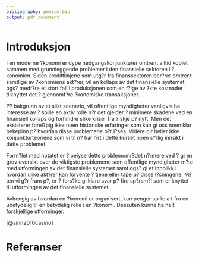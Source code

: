 ```yaml
---
bibliography: pensum.bib
output: pdf_document
---
```


# Introduksjon
I en moderne ?konomi er dype nedgangskonjunkturer omtrent alltid koblet sammen med grunnleggende problemer i den finansielle sektoren i ?konomien. Siden kredittlinjene som utg?r fra finanssektoren ber?rer omtrent samtlige av ?konomiens akt?rer, vil en kollaps av det finansielle systemet ogs? medf?re et stort fall i produksjonen som en f?lge av ?kte kostnader tilknyttet det ? gjennomf?re ?konomiske transaksjoner.

P? bakgrunn av et slikt scenario, vil offentlige myndigheter vanligvis ha interesse av ? spille en aktiv rolle n?r det gjelder ? minimere skadene ved en finansiell kollaps og forhindre slike kriser fra ? skje p? nytt.
Men det eksisterer forel?pig ikke noen historiske erfaringer som kan gi oss noen klar pekepinn p? hvordan disse problemene b?r l?ses. Videre gir heller ikke konjunkturteoriene som vi til n? har l?rt i dette kurset noen s?rlig innsikt i dette problemet.

Form?let med notatet er ? belyse dette problemomr?det n?rmere ved ? gi en grov oversikt over de viktigste problemene som offentlige myndigheter m?te med utformingen av det finansielle systemet samt ogs? gi et innblikk i hvordan ulike akt?rer kan forvente ? tjene eller tape p? disse l?sningene.
M?ten vi g?r fram p?, er ? fors?ke gi klare svar p? fire sp?rsm?l som er knyttet til utformingen av det finansielle systemet.
\begin{itemize}
\item Hva er penger?
\item Hvilken funksjoner og utforminger har bankvesenet for et land typisk hatt?
\item Hvorfor trenger vi en sentralbank?
\item Hvorfor kan banker ha ?nske om ? p?dra seg un?dvendig systemrisiko?
\end{itemize}
Avhengig av hvordan en ?konomi er organisert, kan penger spille alt fra en ubetydelig til en betydelig rolle i en ?konomi.  Dessuten kunne ha helt forskjellige utforminger.

[@sinn2010casino]

# Referanser

<!--

\section{Introduksjon}
I en moderne ?konomi er dype nedgangskonjunkturer omtrent alltid koblet sammen med grunnleggende problemer i den finansielle sektoren i ?konomien.  Siden kredittlinjene som utg?r fra finanssektoren ber?rer omtrent samtlige av ?konomiens akt?rer, vil en kollaps av det finansielle systemet ogs? medf?re et stort fall i produksjonen som en f?lge av ?kte kostnader tilknyttet det ? gjennomf?re ?konomiske transaksjoner.

P? bakgrunn av et slikt scenario, vil offentlige myndigheter vanligvis ha interesse av ? spille en aktiv rolle n?r det gjelder ? minimere skadene ved en finansiell kollaps og forhindre slike kriser fra ? skje p? nytt.
Men det eksisterer forel?pig ikke noen historiske erfaringer som kan gi oss noen klar pekepinn p? hvordan disse problemene b?r l?ses. Videre gir heller ikke konjunkturteoriene som vi til n? har l?rt i dette kurset noen s?rlig innsikt i dette problemet.

Form?let med notatet er ? belyse dette problemomr?det n?rmere ved ? gi en grov oversikt over de viktigste problemene som offentlige myndigheter m?te med utformingen av det finansielle systemet samt ogs? gi et innblikk i hvordan ulike akt?rer kan forvente ? tjene eller tape p? disse l?sningene.
M?ten vi g?r fram p?, er ? fors?ke gi klare svar p? fire sp?rsm?l som er knyttet til utformingen av det finansielle systemet.
\begin{itemize}
\item Hva er penger?
\item Hvilke funksjoner og utforminger har bankvesenet for et land typisk hatt?
\item Hvorfor trenger vi en sentralbank?
\item Hvorfor kan banker ha ?nske om ? p?dra seg un?dvendig systemrisiko?
\end{itemize}
Avhengig av hvordan en ?konomi er organisert, kan penger spille alt fra en ubetydelig til en betydelig rolle i en ?konomi.  Dessuten kunne ha helt forskjellige utforminger.

\begin{itemize}
\item Simpel bytte?konomi\\
For ? oppn? varebytte, vil akt?rene inng? en avtale om ? bytte det de selv eier med andre akt?rer i ?konomien.\\
\noindent\textbf{\emph{\\ \\ Eksempel}}\\\
Agent 1 bytter varer med agent 2 ved ? motta vare A i bytte for vare B\\
\noindent\textbf{\\ Problemer:}\\
(1)Krever at akt?rene har behov for hverandres varer. \\
(2)Manglende delbarhet. \\
(3)Regneenhet.
\item Bytte?konomi med indirekte bytte\\
En m?te ? l?se det f?rste problemet p?, er ? bytte til seg en vare som en selv ikke trenger (indirekte bytte) for deretter benytte denne varen som byttemiddel mot andre varer.\\
\noindent\textbf{\emph{\\ Eksempel}}\\\
Agent 1 bytter varer med agent 3 ved ? motta vare A i bytte for vare C. Vare C benyttes deretter av agent 1 for ? bytte vare C mot vare B med agent 2.
\item ?konomi med penger som har en verdi i seg selv\\
Dersom ?konomien best?r av en rekke forskjellige akt?rer og varer, viser historien at en uregulert ?konomi vil f?re at akt?rene klarer selv ? koordinere seg fram til et lite utvalg av varer som fungerer som byttemiddel i omtrent alle ?konomiske transaksjoner. Det er dette selekterte utvalget av varer som vi skal benevne som penger som har verdi i seg selv. Disse varene har typisk egenskaper i form av:
\begin{enumerate}
\item Delbare.
\item B?rbare.
\item Lang varighet.
\item High verdi per vektenhet.
\end{enumerate}
Historisk s? er det gull og s?lv som har v?rt de dominerende varene innenfor penger som har verd i seg selv. Men i mer isolerte ?konomier, finnes ogs? eksempler som sigaretter, juveler og kameler. At gull og s?lv har hatt en slik dominerende rolle, er nok et resultat av at de er stand til effektivt l?se alle de problemene som ble nevnt ved en bytte?konomi.
 \item ?konomi med penger som gjeld\\
I dagens moderne ?konomier, har ikke penger lengre noen reell forankring til en vare som har en verdi i seg selv; men dreier seg om gjeldsbaserte penger utstedt av staten men ogs? banker med kredittskapende evner. Vi kan konkretisere dette litt n?rmere.
\begin{itemize}
\item Utvendige penger (fra staten):\\
Sedler, mynt pluss reserver som forretningsbankene har p? konto i sentralbanken.
\item Innvendige penge (fra bankene):\\
Gjeld skapt gjennom innskuddskontorer som kommer til syne p? forretningsbankenes balanse.
\end{itemize}
\end{itemize}
I offentlige tilgjengelige statistikker, vil beholdningen av utvendige penger i en ?konomi g? under betegnelsen $M0$ (eller M1), mens innvendige penger framkommer ved $M1-M0$ (eller M1-M2).\footnote{H?yere pengeaggregater enn M1 (M2) kan ogs? benyttes, men vi ser bort fra dette i det her kurset.}
Overgangen fra en ?konomi med penger som har verdi i seg selv til en ?konomi med penger som gjeld, har typisk skjedd gradvis over tid og kommet som en konsekvens av ulike utforminger av det finansielle systemet. Vi skal n? f?lge en slik utvikling ved ? se n?rmere p? tre arktyper av dette systemet, og vurdere hvordan dette er relatert til banksystemet i en ?konomi.
\section{Bankvesentets funksjoner og utforminger}
For en ?konomi uten banker og med penger som har verdi i seg selv, vil penger prim?rt benyttes til
\begin{itemize}
\item L?n og sparing.
\item Byttemiddel ved ?konomiske transaksjoner.
\end{itemize}
\noindent\textbf{\\ Problemer:}\\
(1) Vanskelig for l?ntakere og finne l?ngivere (pga. mangelfull informasjon).\\
(2) H?ye kostnader ved ? oppbevare penger. \\
\subsection{Banksystemets funksjoner}
Banksystemets hovedfunksjoner g?r utp? ? l?se disse de to problemene, ved ? tilby spesialkompetanse for vurdering av utl?n og betalingssystemer for bruk ved ?konomiske transaksjoner. F?r vi g?r videre med ? se p? hvordan banksystemet kan utformes, kan det kanskje f?rst v?re nyttig ? kjenne til tre ulike typer av banker.
\begin{itemize}
\item \textbf{Utl?nsbank}.\\
Den bankens funksjon er ? ivareta kundenes behov  for  ? l?ne og spare.\\

\noindent\textbf{\emph{Eksempel}}\\
\begin{tabular}{rlrr}
    \textbf{Eiendeler} & \textbf{} & \textbf{Gjeld og egenkapital} & \textbf{} \\
\hline    L?n   & 50    & 25    & Egenkapital \\
          &       & 25    & Obligasjoner \\
\hline          & 50    & 50    &  \\
\end{tabular}%
\end{itemize}
\begin{itemize}
\item \textbf{Transaksjonsbank}\\
Den bankens funksjon er ? ivareta behovet for transaksjonstjenester.\\

\noindent\textbf{\emph{Eksempel}}\

\begin{tabular}{rlrr}
 \textbf{Eiendeler} & \textbf{} & \textbf{Gjeld og egenkapital} & \textbf{}\\
\hline    Gullreserver &  150   & 150   & Innskudd \\
\hline                 & 150   & 150   &  \\
\end{tabular}
\end{itemize}
\begin{itemize}
\item \textbf{Forretningsbank} \\
Denne banken ivaretar funksjonen til b?de utl?nsbanken og forretningsbanken

\noindent \\\textbf{\emph{Eksempel}}\\
\begin{tabular}{rlrr}
    \textbf{Eiendeler} & \textbf{} & \textbf{Gjeld og egenkapital} & \textbf{} \\
\hline    L?n   & 50    & 25    & Egenkapital \\
    Gullreserver  &  150   & 25    & Obligasjoner \\
          &       & 150   & Innskudd \\
\hline          & 200   & 200   &  \\
\end{tabular}%
\end{itemize}
\subsection{System 1: L?nebasert bank?konomi}
I dette systemet blir bankenes utl?n finansier meg egenkapital og gjeld, mens eiereandelen til gullreservene endres i takt med de ?konomiske transaksjonene som foreg?r i ?konomien  \\

\noindent\textbf{\emph{Eksempel}}\\
\textbf{Forretningsbank (konsolidert)}
\begin{center}\begin{tabular}{rlrr}
    \textbf{Eiendeler} & \textbf{} & \textbf{Gjeld og egenkapital} & \textbf{} \\
\hline    L?n   & 50    & 25    & Egenkapital \\
    Gullreserver  &  150   & 25    & Obligasjoner \\
          &       & 150   & Innskudd \\
\hline          & 200   & 200   &  \\
\end{tabular}%
\end{center}
\noindent \textbf{Forretningsbank 1}
\begin{center}
\begin{tabular}{rrrr}
    \textbf{Eiendeler} & \textbf{} & \textbf{Gjeld og egenkapital} & \textbf{} \\
\hline    L?n   & 25    & 25    & Egenkapital \\
    Gullreserver & 75    & 75    & Innskudd klient 1 \\
\hline          & 100    & 100    &  \\
\end{tabular}%
\end{center}
\noindent \textbf{Forretningsbank 2}
\begin{center}

\begin{tabular}{rrrr}
    \textbf{Eiendeler} & \textbf{} & \textbf{Gjeld og egenkapital} & \textbf{} \\
\hline    L?n   & 25    & 25    & Obligasjoner \\
    Gullreserver & 75    & 75    & Innskudd klient 2 \\
\hline          & 100    & 100    &  \\
\end{tabular}%
\end{center}
\noindent\textbf{\emph{Eksempel}}\\
Forretningsbankenes balanse etter at klient 1 har kj?pt en vare av klient 2 for et bel?p p? 25
\noindent \textbf{Forretningsbank 1}
\begin{center}
\begin{tabular}{rrrr}
    \textbf{Eiendeler} & \textbf{} & \textbf{Gjeld og egenkapital} & \textbf{} \\
\hline    L?n   & 25    & 25    & Egenkapital \\
    Gullreserver & 75    & 50    & Innskudd klient 1 \\
\hline          & 100    & 100    &  \\
\end{tabular}%
\end{center}

\noindent \textbf{\\ \\ \\ \\ \\ Forretningsbank 2}
\begin{center}

\begin{tabular}{rrrr}
    \textbf{Eiendeler} & \textbf{} & \textbf{Gjeld og egenkapital} & \textbf{} \\
\hline    L?n   & 25    & 25    & Obligasjoner \\
    Gullreserver & 75    & 100    & Innskudd klient 2 \\
\hline          & 100    & 100    &  \\
\end{tabular}%
\end{center}
\noindent\textbf{Problemer:}\\
\begin{itemize}
\item Kostnader forbundet med ? flytte reserver mellom konkurerrende forretningsbanker.
\item Uelastisk kredittilbud (nye l?n kan f?rst bli tilgjengelig ved ?kt sparing)
\end{itemize}
\subsection{System 2: Fraksjonsbasert bank?konomi uten sentralbank}
Denne utformingen l?ser problemet med det uelastisk kreditttilbudet under system 1, ved at bankene kan utstede mer penger (banksedler eller kontopenger) enn det de har som reserver. Men det gj?r ogs? banksystemet mer ustabilt, spesielt dersom utl?nene er av d?rlig kvalitet\\
\noindent\textbf{\emph{\\ Eksempel}}\\

\textbf{Forretningsbank (konsolidert)}
\begin{center}\begin{tabular}{rlrr}
    \textbf{Eiendeler} & \textbf{} & \textbf{Gjeld og egenkapital} & \textbf{} \\
\hline    L?n   & \textcolor{red}{200}    & 25    & Egenkapital \\
    Gullreserver  &  150   & 25    & Obligasjoner \\
          &       & \textcolor{red}{300}    & Innskudd \\
\hline          & 350   & 350   &  \\
\end{tabular}%
\end{center}
\noindent \textbf{Forretningsbank 1}
\begin{center}
\begin{tabular}{rrrr}
    \textbf{Eiendeler} & \textbf{} & \textbf{Gjeld og egenkapital} & \textbf{} \\
\hline    L?n   & \textcolor{red}{100}    & 25    & Egenkapital \\
    Gullreserver & 50    & 50    & Innskudd klient 1 \\
  &     & \textcolor{red}{75}    & Innskudd klient 3 \\

\hline          & 75    & 75    &  \\
\end{tabular}%
\end{center}
\noindent \textbf{Forretningsbank 2}
\begin{center}

\begin{tabular}{rrrr}
    \textbf{Eiendeler} & \textbf{} & \textbf{Gjeld og egenkapital} & \textbf{} \\
\hline    L?n   &\textcolor{red}{100}   & 25    & Obligasjoner \\
    Gullreserver & 50    & 50    & Innskudd klient 1 \\
    Gullreserver & 50    & \textcolor{red}{75}    & Innskudd klient 1 \\
\hline          & 75    & 75    &  \\
\end{tabular}%
\end{center}
Beholdning ettter at b?de forretningsbank 1 og forretningsbank 2 har ?kt utl?n og innvendige penger i systemet med 75.
\bigskip\\

\noindent\textbf{\\ Problemer:}\\
\begin{itemize}
\item Fortsatt kostnader forbundet med ? flytte reserver mellom forretningsbankene.
\item ?pner for l?p p? bankene (bank har ikke nok gullreserver dersom alle bankens klienter samtidig ?nsker ? trekke ut sine gullreserver)          \end{itemize}
\subsection{System 3: Fraksjonsbasert bank?konomi med sentralbank}
Ved opprettelsen av en sentralbank vil kostnader ved ? flytte reserver mellom forretningsbanker bli sterkt redusert, fordi reservene blir sentralisert til en plass. Videre vil sentralbanken ogs? ha mulighet til tre st?ttende til i det det oppst?r en fare for en kollaps av den finansielle sektoren i ?konomien. Sentralbanken har trolig blitt etablert som et resultat av at flere sterke interessegrupper har hatt sterke egeninteresser av det:
 \begin{itemize}
\item Banksektoren kan i st?rre til ? forsikre seg mot l?p p? bankene.
\item Husholdningen oppn?r st?rre sikkerhet for sine innskudd.
\item Myndigheten kan n? finansiere sine budsjettunderskudd ved ? trykke penger (monetarisering av gjeld).
\end{itemize}
Sammenliknet med system3, vil bankene under dette systemet ikke lengre ha mulighet til ? utstede egne sedler. Den retten gis ene og alene til myndighetene, som n? har monopol. Man bankene vil fortsatte kunne ha mulighet til ? tilf?re systemet likviditet ved ? skape innvendige penger i form av innskuddskontoer og l?n.\footnote{(Egen)kapitalkrav og reservekrav er to instrumenter som myndigheten kan benytte til ? redusere banksektorene kredittskapende evner.}\\
\noindent\textbf{\emph{\\ Eksempel}}\\

\textbf{Forretningsbank (konsolidert)}
\begin{center}\begin{tabular}{rlrr}
    \textbf{Eiendeler} & \textbf{} & \textbf{Gjeld og egenkapital} & \textbf{} \\
\hline    L?n   & {200}    & 25    & Egenkapital \\
    Reserver  &  150+Y   & 25    & Obligasjoner \\
          &       & {300}    & Innskudd \\
          &       & \textcolor{red}{Y}    & L?n SB \\
\hline          & 350+Y   & 350+Y   &  \\
\end{tabular}%
\end{center}
\noindent \textbf{Forretningsbank 1}
\begin{center}
\begin{tabular}{rrrr}
    \textbf{Eiendeler} & \textbf{} & \textbf{Gjeld og egenkapital} & \textbf{} \\
\hline    L?n   & \textcolor{red}{100}    & 25    & Egenkapital \\
    Reserver & 75+Y1+Z    & 50    & Innskudd klient 1 og 3 \\
  &     & \textcolor{red}{Z}    & L?n bank 2(interbank) \\
  &     & \textcolor{red}{Y1}    & L?n SB \\

\hline          & 75+Y1+Z    & 75+Y1+Z    &  \\
\end{tabular}%
\end{center}

\noindent \textbf{Forretningsbank 2}
\begin{center}
\begin{tabular}{rrrr}
    \textbf{Eiendeler} & \textbf{} & \textbf{Gjeld og egenkapital} & \textbf{} \\
\hline    L?n   & \textcolor{red}{100}    & 25    & Obligasjoner \\
    Reserver & 75+Y2    & 50    & Innskudd klient 1 og 3 \\
  &     & \textcolor{red}{-Z}    & L?n bank 2(interbank) \\
  &     & \textcolor{red}{Y2}    & L?n SB \\

\hline          & 75+Y1-Z    & 75+Y1-Z    &  \\
\end{tabular}%
\end{center}
\noindent \textbf{Sentralbank}
\begin{center}

\end{center}
\begin{tabular}{rrrr}
    \textbf{Eiendeler} & \textbf{} & \textbf{Gjeld og egenkapital} & \textbf{} \\
\hline    Gull   &\textcolor{red}{200}   & 50+X+T    & Sedler og mynt \\
    Statsobligasjoner & X    & 75+Y1+Z           & Reserver bank 1 \\
    Andre papirer  & T    & \textcolor{red}{75+Y2-Z}    & Reserver bank 2 \\
    L?n til banker  & Y=Y1+Y2    &     &  \\

\hline          & 200+X+T+Y    & 200+X+T+Y    &  \\
\end{tabular}%
\bigskip\\
\bigskip
\bigskip\\

$Z$ representerr har bel?pet for internbankl?n mellom de to forretningsbankene. $X$ og $T$ er kj?p av statsobligasjoner og andre eiendeler (kvantitative lettelser) som vi antar her er finansiert ved fysisk pengetrykking (?kt beholdning av sedler og mynt). $Y=Y1+Y2$ representerer det aggregart l?nebel?pet som sentralbanken har gitt til forretnigsbankene (refinansieringsl?n).
\bigskip\\

\noindent Innenfor dette systemet, har det ogs? v?rt utpr?vd forskjellige varianter: \bigskip\\
\noindent\textbf{Sentralbank med reservekrav og innl?sningsmuligheter}\\
Myndigheten beholder her pengenes innl?sningsmulighet mot gull, men har mulighet til ? stille reservekrav til bankene for ? redusere sannsynligheten for at dette skal skje.\\

\noindent\textbf{Problemer:}\\
\begin{itemize}
\item For lavt reservekrav vil her f?re til l?p p? \emph{alle} bankene (systemkrise) i ?konomien.
\end{itemize}

\noindent\textbf{Sentralbank med reservekrav/kapitalkrav og offentlig innskudsgaranti}\\
\noindent I dag gir ikke lengre pengene som sentralbanken utsteder innl?sningsmuligheter mot gull, men bevarer til tross for dette sin kj?pekraft.  ?rsaken til dette er knyttet til at myndigheten gjennom lov har vedtatt at disse pengene er det gyldige betalingsmiddel for betaling av skatter avgifter. Frykten som innskyterne har for at de kan miste pengen de har p? konto i bankene er i sterk grad blitt redusert gjennom at myndighetene har garantert for innskyternes penger gjennom en offentlig innskuddsgaranti.\bigskip\\
\noindent\textbf{\\Problemer:}\\
\begin{itemize}
\item ?pner for at bankene tar un?dvendig stor risiko.
\item Kan f?re til en vilk?rlig og stor omfordeling av formue.
\end{itemize}
Vi skal n? dvele litt n?rmere ved de to siste problemene, ved ? studere i detalj et talleksempel som g?r under navnet ''The BLOOS rule''.
\section{Banker og systemrisiko}
\begin{quotation}
In Minsky's theory of endogenous financial booms and busts, prosperous
times lead to an excess availability of credit and the gradual development of credit-fuelled asset-price bubbles.  Financial crises result when those debt levels become excessive a so-called ''Minsky'' moment.  A credit crunch then ensues leading to a downturn in the real economy.
\end{quotation}
I dette avsnittet skal vi fors?ke ? skissere en sv?rt enkel modell med banker som kanskje er egnet til ? st?tte opp under dette sitatet.
\subsection{?konomien}
\textbf{Bedriftene}\\
Bedriftene i ?konomien er avhengig av finansiering fra bankene for ? kunne operere. De kan velge mellom to litt forskjellige forretningsmodeller:
\bigskip\\
\noindent Forretningsmodell 1:\\
\begin{center}
\begin{tabular}{lrr}
\hline
Avkastning     &  Tilstand & Sannsynlighet \\
\hline
$0,05$ &          1 & 0,99 \\
$0,05$ &          2 & 0,01 \\
\end{tabular}
\end{center}
Den forventede avkastningen ved forretningsmodell 1 (FM1) vil derfor v?re gitt ved $E(\text{FM1}_{1})=0,05 0,99+0,05\cdot 0,01=0,05$
\bigskip\\
Forretningsmodell 2:\\
\begin{center}
\begin{tabular}{lrr}
\hline
Avkastning     &  Tilstand & Sannsynlighet \\
\hline
$0,06$ &          1 & 0,99 \\
$-1$ &          2 & 0,01 \\
\end{tabular}
\end{center}
Den forventede avkastningen ved forretningsmodell 2 (FM2) vil v?re gitt ved $E(\text{FM2}_{1})=0,06\cdot 0,99-1\cdot 0,01=0,05$\bigskip\\

Som vi ser, har de to forretningsmodellene tiln?rmet lik forventningsverdi. Forretningsmodell 1 er imidlertid uten usikkerhet, mens forretningsmodell 2 inneholder risiko.\bigskip\\
\textbf{Husholdningene}\\
Husholdningene i ?konomien har valget mellom ? plassere pengene sine i sikre statsobligasjoner til en gitt rente, $r_{f}$, eller i bankobligasjoner i de to bankene gitt ved $r_{b1},r_{b2}$. Vi antar videre at husholdningen er risikon?ytrale, noe som gir lik forventet avkastning mellom statsobligasjoner og bankobligasjoner.\\

\noindent\textbf{Banksystemet}\\
Vi har to banker i ?konomien. Vi tenker oss at bank 1 finansierer forretningsmodell 1 og bank 2 finansierer forretningsmodell 2. Bankene finansierer seg selv gjennom egenkapital og gjeld i form av bankobligasjoner.\\

\noindent\textbf{Sentralbanken}\\
Sentralbanken bestemmer rente p? statsobligasjoner i ?konomien som er lik den risikofri avkastnibgnen i ?konomien. I v?rt eksempel setter vi denne lik 5\%.\\

\noindent\textbf{Myndighetene}\\
Mulighet til ? regulere egenkapitalkravniv?et som bankene m? innfri.\\

Basert p? opplysingnene gitt til n? og et investeringsbel?p p? 200 fordel likt mellom de to bankene, vil bedriftene og bankene kunne forvente f?lgende inntektsfordeling:
\begin{center}
\begin{tabular}{lrrr}
\hline
      & Forventet verdi & Tilstand 1 & Tilstand 2 \\
\hline
$\text{Bedrift 1}$ &       105 & 105 & 105 \\
$\text{Bedrift 2}$ &       105 & 106 & 0 \\
$\text{Bank 1}$    &       105 & 105 & 105 \\
$\text{Bank 2}$    &       105 & 106 & 0 \\

\end{tabular}
\end{center}
Hvor stor andel av disse inntektene som tilfaller aksjon?rene, obligasjonseierne og hvor store overf?ringer banksektoren mottar vil p?virkes av egenkapitalkravet og myndighetenes reguleringer. La oss se n?rmere p? noen spesialtilfeller.
\subsection{Systemrisiko og l?nnsomhet}
\subsubsection{Case 1: Ingen bailout guarantee og 10 prosent egenkapital}
For en husholdning vil dette bety at obligasjonsrenten for de to bankene vil v?re gitt ved
\begin{equation*}
(1+i_{rf})=1\cdot (1+i_{b_{1}})
\end{equation*}
Som gir $i_{b_{1}}=0,05$
\begin{equation*}
(1+i_{rf})=0,99\cdot (1+i_{b_{2}})+0,01\cdot 0=0,99\cdot (1+i_{b_{2}})
\end{equation*}
Som gir $i_{b_{1}}=0,0606$

\begin{center}
\begin{tabular}{llrrr}
\hline
      & Avkastning& Forventet verdi & Tilstand 1 & Tilstand 2 \\
\hline
$\text{Obligasjonseier bank 1 }$  &  &   94,50, & 94,50 & 94,50 \\
$\text{Obligasjonseier bank 2}$ &        & 95,45 & 95,45 & 0 \\
$\text{Aksjon?rer bank 1}$    &  5 \% &     10,50 & 10,50 & 10,50 \\
$\text{Aksjon?rer bank 2}$    &  5 \% &     10,50 & 10,61 & 0 \\

\end{tabular}
\end{center}

\subsubsection{Case 2: 100 prosent bailout guarantee}
\begin{equation*}
(1+i_{rf})=1\cdot (1+i_{b_{1}})=1\cdot (1+i_{b_{2}})
\end{equation*}
Som gir $i_{b_{1}}=0,05$
Vi antar ogs? her at egenkapitalen i bankene er p? 10 prosent og at sentralbanken setter renta p? statsobligasjoner til 5 prosent.
\begin{center}
\begin{tabular}{llrrr}
\hline
      & Avkastning& Forventet verdi & Tilstand 1 & Tilstand 2 \\
\hline
$\text{Obligasjonseier bank 1}$  & &   94,50, & 94,50 & 94,50 \\
$\text{Obligasjonseier bank 2}$ &        & 95,45 & 94,50 & 94,5\footnote{Merk: Dette bel?pet representere offentlige overf?ringer til bankene.} \\
$\text{Aksjon?rer bank 1}$    &  5 \% &     10,50 & 10,50 & 10,50 \\
$\text{Aksjon?rer bank 2}$    &  14,5 \% &     10,50 & 11,561 & 0 \\
\end{tabular}
\end{center}
Reduserer vi egenkapitalkravet til bankene til 5 prosent f?r vi
\begin{center}
\begin{tabular}{llrrr}
\hline
      & Avkastning& Forventet verdi & Tilstand 1 & Tilstand 2 \\
\hline
$\text{Obligasjonseier bank 1}$  & &   99,75, & 99,75 & 99,75 \\
$\text{Obligasjonseier bank 2}$ &        & 99,75 & 99,75 & 99,75\footnote{Dette bel?pet representere statlige overf?ringer.} \\
$\text{Aksjon?rer bank 1}$    &  5 \% &     5,25 & 5,25 & 5,25 \\
$\text{Aksjon?rer bank 2}$    &  25 \% &     6,25 & 6,3106 & 0 \\
\end{tabular}
\end{center}
Gitt at vi har konkurranse  i banksektoren, vil det v?re press p? bank 1 ? oppf?rer seg som bank 2 siden denne bankene har h?yere forventet avkastning. Da ender vi rask opp en l?sning hvor hvor begge bankene g?r inn for ? velge forretningsmodell 2, med den konsekvens av at ?konomien som helhet utsettes for en systemkrise  i det tilstand 2 inntreffer.
\subsubsection{Hva er hensikten bak et krav om h?yere egenkapitalandel for bankene?}
?nsket fra myndigheten om h?yere egenkapitalandel til bankene er knyttet spesielt til to forhold.
\begin{itemize}
\item (1) Lavere forventede utbetalinger fra myndighetene ved systemrisiko
\item (2) Substitusjon vekk fra forretningsmodeller med overdreven risiko
\end{itemize}
I dette talleksemplet vil vi ikke f? noen substitusjon fra forretningsmodell 1 til forretningsmodell 2, siden forretningsmodell 2 alltid vil ha en h?yere forventet avkastning. Men som vi kan se, vil den forventede utbetalingene i tilstand 2 g? ned siden bank i st?rre grad m? dekke tapene. I talleksemplet som ble gitt i ?velsesoppgaven, med en avkastning i tilstand 1 p? 0,056 for forretningsmodell 2, vil imidlertid en  substitusjon fra forretningsmodell 2 skje for en egenkapitalandel p? rundt 55 prosent
\end{document}
-->
